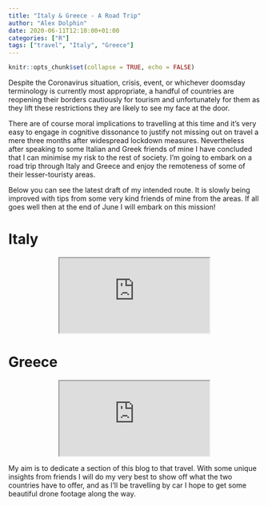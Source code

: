 ```yaml
---
title: "Italy & Greece - A Road Trip"
author: "Alex Dolphin"
date: 2020-06-11T12:10:00+01:00
categories: ["R"]
tags: ["travel", "Italy", "Greece"]
---
```


```r
knitr::opts_chunk$set(collapse = TRUE, echo = FALSE)
```

Despite the Coronavirus situation, crisis, event, or whichever doomsday
terminology is currently most appropriate, a handful of countries are reopening
their borders cautiously for tourism and unfortunately for them as they lift
these restrictions they are likely to see my face at the door.

There are of course moral implications to travelling at this time and it's very
easy to engage in cognitive dissonance to justify not missing out on travel a
mere three months after widespread lockdown measures. Nevertheless after
speaking to some Italian and Greek friends of mine I have concluded that I can
minimise my risk to the rest of society. I'm going to embark on a road trip
through Italy and Greece and enjoy the remoteness of some of their
lesser-touristy areas.

Below you can see the latest draft of my intended route. It is slowly being
improved with tips from some very kind friends of mine from the areas. If all
goes well then at the end of June I will embark on this mission!

# Italy

<center>
<iframe src="https://www.google.com/maps/d/u/0/embed?mid=1LszmE2qnh-cZ94IqHXCBAjK9oPkH7Anp"></iframe>

</center>

# Greece

<center>
<iframe src="https://www.google.com/maps/d/u/0/embed?mid=14HnPbdCHLwQRnrF46Ic_PBnrdqQIQhhv"></iframe>

</center>

My aim is to dedicate a section of this blog to that travel. With some unique
insights from friends I will do my very best to show off what the two countries
have to offer, and as I'll be travelling by car I hope to get some beautiful
drone footage along the way.